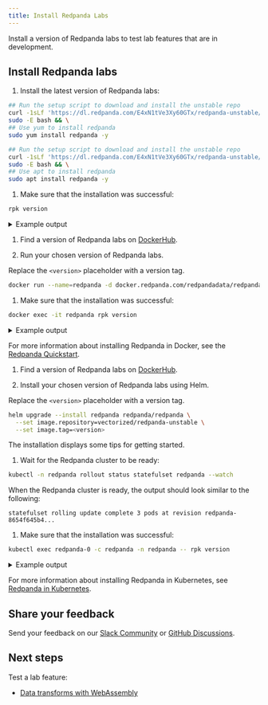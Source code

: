 ```yaml
---
title: Install Redpanda Labs
---
```


<head>
    <meta name="title" content="Install Redpanda Labs | Redpanda Docs"/>
    <meta name="description" content="Install a version of Redpanda labs to test lab features that are in development."/>
    <link rel="canonical" href="https://docs.redpanda.com/docs/labs/install-preview/" />
</head>


Install a version of Redpanda labs to test lab features that are in development.

<Cautions/>

## Install Redpanda labs

<Tabs groupId="operating-systems">
<TabItem value="linux" label="Linux" default>

1. Install the latest version of Redpanda labs:

  <Tabs>
  <TabItem value="install-fedora" label="Fedora/RedHat/Amazon Linux" default>

  ```bash
  ## Run the setup script to download and install the unstable repo
  curl -1sLf 'https://dl.redpanda.com/E4xN1tVe3Xy60GTx/redpanda-unstable/setup.rpm.sh' | 
  sudo -E bash && \
  ## Use yum to install redpanda
  sudo yum install redpanda -y
  ```

  </TabItem>
  <TabItem value="install-debian" label="Debian/Ubuntu">

  ```bash
  ## Run the setup script to download and install the unstable repo
  curl -1sLf 'https://dl.redpanda.com/E4xN1tVe3Xy60GTx/redpanda-unstable/setup.deb.sh' | 
  sudo -E bash && \
  ## Use apt to install redpanda
  sudo apt install redpanda -y
  ```

  </TabItem>
  </Tabs>

1. Make sure that the installation was successful:

  ```bash
  rpk version
  ```

  <details>
  <summary>
  Example output
  </summary>

  ```bash
  vVAR::REDPANDA_VERSION_23_1 (rev VAR::REDPANDA_SHA_23_1)
  ```

  </details>

</TabItem>
<TabItem value="install-docker" label="Docker" default>


1. Find a version of Redpanda labs on [DockerHub](https://hub.docker.com/r/redpandadata/redpanda-unstable/tags). 

1. Run your chosen version of Redpanda labs.

  Replace the `<version>` placeholder with a version tag.

  ```bash
  docker run --name=redpanda -d docker.redpanda.com/redpandadata/redpanda-unstable:<version>
  ```

1. Make sure that the installation was successful:

  ```bash
  docker exec -it redpanda rpk version 
  ```

  <details>
  <summary>
  Example output
  </summary>

  ```bash
  vVAR::REDPANDA_VERSION_23_1 (rev VAR::REDPANDA_SHA_23_1)
  ```
  </details>

For more information about installing Redpanda in Docker, see the [Redpanda Quickstart](../../get-started/quick-start).
  
</TabItem>
<TabItem value="install-Kubernetes" label="Kubernetes" default>

1. Find a version of Redpanda labs on [DockerHub](https://hub.docker.com/r/redpandadata/redpanda-unstable/tags). 

1. Install your chosen version of Redpanda labs using Helm.

  Replace the `<version>` placeholder with a version tag.

  ```bash
  helm upgrade --install redpanda redpanda/redpanda \
    --set image.repository=vectorized/redpanda-unstable \
    --set image.tag=<version>
  ```

  The installation displays some tips for getting started.

1. Wait for the Redpanda cluster to be ready:

  ```bash
  kubectl -n redpanda rollout status statefulset redpanda --watch
  ```

  When the Redpanda cluster is ready, the output should look similar to the following:

  ```text
  statefulset rolling update complete 3 pods at revision redpanda-8654f645b4...
  ```

1. Make sure that the installation was successful:

  ```bash
  kubectl exec redpanda-0 -c redpanda -n redpanda -- rpk version
  ```

  <details>
  <summary>
  Example output
  </summary>

  ```bash
  vVAR::REDPANDA_VERSION_23_1 (rev VAR::REDPANDA_SHA_23_1)
  ```

  </details>

For more information about installing Redpanda in Kubernetes, see [Redpanda in Kubernetes](../../deploy/deployment-option/self-hosted/kubernetes/kubernetes-production-deployment).

</TabItem>
</Tabs>

## Share your feedback

Send your feedback on our [Slack Community](https://rpnda.co/slack) or [GitHub Discussions](https://github.com/redpanda-data/redpanda/discussions).

## Next steps

Test a lab feature:

- [Data transforms with WebAssembly](../data-transform)